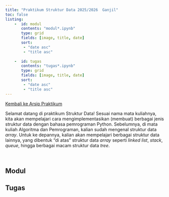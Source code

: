 ```yaml
---
title: "Praktikum Struktur Data 2025/2026  Ganjil"
toc: false
listing: 
    -  id: modul
       contents: "modul*.ipynb"
       type: grid
       fields: [image, title, date]
       sort:
        - "date asc"
        - "title asc"
    
    -  id: tugas
       contents: "tugas*.ipynb"
       type: grid
       fields: [image, title, date]
       sort:
        - "date asc"
        - "title asc"
---
```


<a href="../../../../semuahalaman/praktikum.qmd" class="btn btn-outline-primary mb-4">
<i class="fa-solid fa-arrow-left"></i> Kembali ke Arsip Praktikum
</a>

:::{.justify}
Selamat datang di praktikum Struktur Data! Sesuai nama mata kuliahnya, kita akan mempelajari cara mengimplementasikan (membuat) berbagai jenis struktur data dengan bahasa pemrograman Python. Sebelumnya, di mata kuliah Algoritma dan Pemrograman, kalian sudah mengenal struktur data *array*. Untuk ke depannya, kalian akan mempelajari berbagai struktur data lainnya, yang dibentuk "di atas" struktur data *array* seperti *linked list*, *stack*, *queue*, hingga berbagai macam struktur data *tree*.
:::

<br>

::: {.panel-tabset}

## Modul

:::{#modul}
:::

## Tugas

:::{#tugas}
:::

:::

